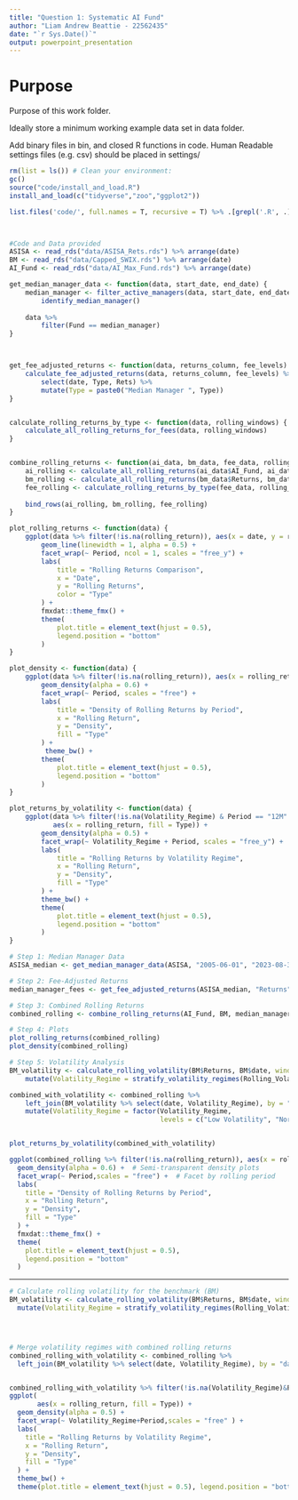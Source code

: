 ```yaml
---
title: "Question 1: Systematic AI Fund"
author: "Liam Andrew Beattie - 22562435"
date: "`r Sys.Date()`"
output: powerpoint_presentation
---
```



# Purpose

Purpose of this work folder.

Ideally store a minimum working example data set in data folder.

Add binary files in bin, and closed R functions in code. Human Readable settings files (e.g. csv) should be placed in settings/


```r

rm(list = ls()) # Clean your environment:
gc() 
source("code/install_and_load.R")
install_and_load(c("tidyverse","zoo","ggplot2"))

list.files('code/', full.names = T, recursive = T) %>% .[grepl('.R', .)] %>% as.list() %>% walk(~source(.))



#Code and Data provided 
ASISA <- read_rds("data/ASISA_Rets.rds") %>% arrange(date)
BM <- read_rds("data/Capped_SWIX.rds") %>% arrange(date)
AI_Fund <- read_rds("data/AI_Max_Fund.rds") %>% arrange(date)
```




```r
get_median_manager_data <- function(data, start_date, end_date) {
    median_manager <- filter_active_managers(data, start_date, end_date) %>%
        identify_median_manager()
    
    data %>%
        filter(Fund == median_manager)
}



get_fee_adjusted_returns <- function(data, returns_column, fee_levels) {
    calculate_fee_adjusted_returns(data, returns_column, fee_levels) %>%
        select(date, Type, Rets) %>%
        mutate(Type = paste0("Median Manager ", Type))
}


calculate_rolling_returns_by_type <- function(data, rolling_windows) {
    calculate_all_rolling_returns_for_fees(data, rolling_windows)
}


combine_rolling_returns <- function(ai_data, bm_data, fee_data, rolling_windows) {
    ai_rolling <- calculate_all_rolling_returns(ai_data$AI_Fund, ai_data$date, rolling_windows, "AI_Fund")
    bm_rolling <- calculate_all_rolling_returns(bm_data$Returns, bm_data$date, rolling_windows, "Benchmark")
    fee_rolling <- calculate_rolling_returns_by_type(fee_data, rolling_windows)
    
    bind_rows(ai_rolling, bm_rolling, fee_rolling)
}


```


```r
plot_rolling_returns <- function(data) {
    ggplot(data %>% filter(!is.na(rolling_return)), aes(x = date, y = rolling_return, color = Type)) +
        geom_line(linewidth = 1, alpha = 0.5) +
        facet_wrap(~ Period, ncol = 1, scales = "free_y") +
        labs(
            title = "Rolling Returns Comparison",
            x = "Date",
            y = "Rolling Returns",
            color = "Type"
        ) +
        fmxdat::theme_fmx() +
        theme(
            plot.title = element_text(hjust = 0.5),
            legend.position = "bottom"
        )
}

```


```r
plot_density <- function(data) {
    ggplot(data %>% filter(!is.na(rolling_return)), aes(x = rolling_return, fill = Type)) +
        geom_density(alpha = 0.6) +
        facet_wrap(~ Period, scales = "free") +
        labs(
            title = "Density of Rolling Returns by Period",
            x = "Rolling Return",
            y = "Density",
            fill = "Type"
        ) +
         theme_bw() +
        theme(
            plot.title = element_text(hjust = 0.5),
            legend.position = "bottom"
        )
}

```

```r
plot_returns_by_volatility <- function(data) {
    ggplot(data %>% filter(!is.na(Volatility_Regime) & Period == "12M" & !is.na(rolling_return)), 
           aes(x = rolling_return, fill = Type)) +
        geom_density(alpha = 0.5) +
        facet_wrap(~ Volatility_Regime + Period, scales = "free_y") +
        labs(
            title = "Rolling Returns by Volatility Regime",
            x = "Rolling Return",
            y = "Density",
            fill = "Type"
        ) +
        theme_bw() +
        theme(
            plot.title = element_text(hjust = 0.5),
            legend.position = "bottom"
        )
}

```

```r
# Step 1: Median Manager Data
ASISA_median <- get_median_manager_data(ASISA, "2005-06-01", "2023-08-31")

# Step 2: Fee-Adjusted Returns
median_manager_fees <- get_fee_adjusted_returns(ASISA_median, "Returns", c(50, 100, 200))

# Step 3: Combined Rolling Returns
combined_rolling <- combine_rolling_returns(AI_Fund, BM, median_manager_fees, c(12, 24, 36))

# Step 4: Plots
plot_rolling_returns(combined_rolling)
plot_density(combined_rolling)

# Step 5: Volatility Analysis
BM_volatility <- calculate_rolling_volatility(BM$Returns, BM$date, window_size = 20) %>%
    mutate(Volatility_Regime = stratify_volatility_regimes(Rolling_Volatility))

combined_with_volatility <- combined_rolling %>%
    left_join(BM_volatility %>% select(date, Volatility_Regime), by = "date") %>%
    mutate(Volatility_Regime = factor(Volatility_Regime, 
                                      levels = c("Low Volatility", "Normal", "High Volatility")))


plot_returns_by_volatility(combined_with_volatility)

```

































<!-- #WORKS-NO TOUCH -->
<!-- ```{r} -->

<!-- # Calculate fee-adjusted returns for the aggregated median returns -->

<!-- median_manager_fund <-filter_active_managers(ASISA, "2005-06-01", "2023-08-31") %>% identify_median_manager() -->


<!-- # Step 3: Extract Data for the Median Manager -->
<!-- ASISA_median <- ASISA %>% -->
<!--   filter(Fund == median_manager_fund) -->



<!-- median_manager_fees <- calculate_fee_adjusted_returns( -->
<!--   data = ASISA_median, -->
<!--   returns_column = "Returns",  # Use the Median_Return column -->
<!--   fee_levels = c(50, 100, 200)      # Define fee levels in bps -->
<!-- ) -->

<!-- # Add fee-adjusted returns to combined_rolling -->
<!-- median_manager_fees <- median_manager_fees %>% -->
<!--   select(date, Type,Rets) %>% -->
<!--   mutate(Type = paste0("Median Manager ", Type))  -->


<!-- ``` -->


<!-- ```{r calculating-returns,include=FALSE} -->
<!-- # AI Fund Rolling Returns -->
<!-- AI_rolling <- calculate_all_rolling_returns(AI_Fund$AI_Fund, AI_Fund$date, c(12,24,36), "AI_Fund") -->

<!-- # Benchmark Rolling Returns -->
<!-- BM_rolling <- calculate_all_rolling_returns(BM$Returns, BM$date, c(12,24,36), "Benchmark") -->



<!-- ``` -->


<!-- ```{r} -->
<!-- ASISA_fees_rolling <- calculate_all_rolling_returns_for_fees( -->
<!--     data = median_manager_fees, -->
<!--     rolling_windows = c(12, 24, 36)  # Rolling periods in months -->
<!-- ) -->








<!-- combined_rolling <- bind_rows(AI_rolling, BM_rolling, ASISA_fees_rolling) -->

<!-- ``` -->



<!-- ```{r} -->
<!-- ggplot(combined_rolling %>% filter(!is.na(rolling_return)), aes(x = date, y = rolling_return, color = Type)) + -->
<!--   geom_line(linewidth = 1, alpha=0.5) + -->
<!--   facet_wrap(~ Period, ncol = 1,scales="free_y") + -->
<!--   labs( -->
<!--     title = "Rolling Returns Comparison", -->
<!--     x = "Date", -->
<!--     y = "Rolling Returns", -->
<!--     color = "Type", -->
<!--     linetype = "Period" -->
<!--   ) + -->
<!--  fmxdat::theme_fmx() + -->
<!--   theme( -->
<!--     plot.title = element_text(hjust = 0.5), -->
<!--     legend.position = "bottom" -->
<!--   ) -->

<!-- ``` -->






```r
ggplot(combined_rolling %>% filter(!is.na(rolling_return)), aes(x = rolling_return, fill = Type)) +
  geom_density(alpha = 0.6) +  # Semi-transparent density plots
  facet_wrap(~ Period,scales = "free") +  # Facet by rolling period
  labs(
    title = "Density of Rolling Returns by Period",
    x = "Rolling Return",
    y = "Density",
    fill = "Type"
  ) +
  fmxdat::theme_fmx() +  
  theme(
    plot.title = element_text(hjust = 0.5),
    legend.position = "bottom"
  )

```
***


```r
# Calculate rolling volatility for the benchmark (BM)
BM_volatility <- calculate_rolling_volatility(BM$Returns, BM$date, window_size = 20) %>%
  mutate(Volatility_Regime = stratify_volatility_regimes(Rolling_Volatility))




# Merge volatility regimes with combined rolling returns
combined_rolling_with_volatility <- combined_rolling %>%
  left_join(BM_volatility %>% select(date, Volatility_Regime), by = "date")



```




```r
combined_rolling_with_volatility %>% filter(!is.na(Volatility_Regime)&Period=="12M"&(!is.na(rolling_return))) %>% 
ggplot( 
       aes(x = rolling_return, fill = Type)) +
  geom_density(alpha = 0.5) +
  facet_wrap(~ Volatility_Regime+Period,scales = "free" ) +
  labs(
    title = "Rolling Returns by Volatility Regime",
    x = "Rolling Return",
    y = "Density",
    fill = "Type"
  ) +
  theme_bw() +
  theme(plot.title = element_text(hjust = 0.5), legend.position = "bottom")

```











